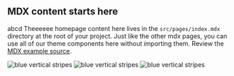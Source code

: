 
## MDX content starts here
<HomeLax />abcd
<PageDescription>
Theeeeee homepage content here lives in the `src/pages/index.mdx` directory at the root of your project. Just like the other mdx pages, you can use all of our theme components here without importing them. Review the [MDX example source](https://github.com/carbon-design-system/gatsby-theme-carbon/blob/master/packages/example/src/pages/index.mdx).
</PageDescription>

<FeatureCard
    color="dark"
    href="/getting-started"
    title="Getting started"
    actionIcon="arrowRight"
    className="homepage-feature"
    >

<ArtDirection>

![blue vertical stripes](../images/blue-stripes-mobile.jpg)
![blue vertical stripes](../images/blue-stripes-tablet.jpg)
![blue vertical stripes](../images/blue-stripes.jpg)

</ArtDirection>

</FeatureCard>
